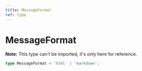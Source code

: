 ```yaml
---
title: MessageFormat
ref: type
---
```


# MessageFormat

**Note:** This type can't be imported, it's only here for reference.

```ts
type MessageFormat = 'html' | 'markdown';
```
